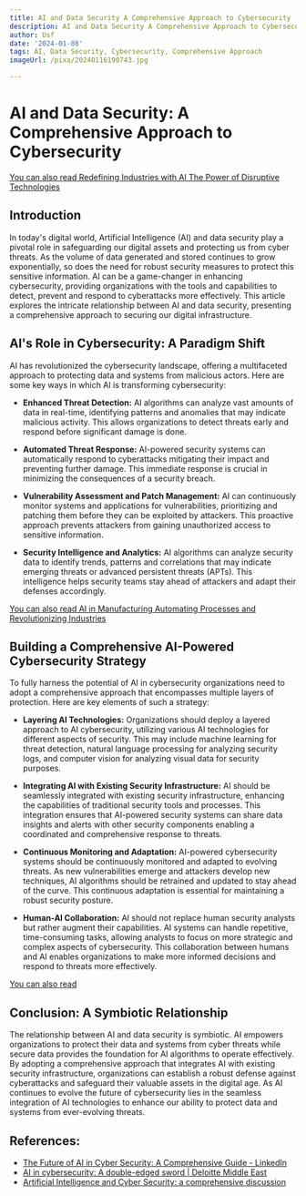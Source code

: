 ```yaml
---
title: AI and Data Security A Comprehensive Approach to Cybersecurity
description: AI and Data Security A Comprehensive Approach to Cybersecurity
author: Usf
date: '2024-01-08'
tags: AI, Data Security, Cybersecurity, Comprehensive Approach
imageUrl: /pixa/20240116190743.jpg

---
```

# AI and Data Security: A Comprehensive Approach to Cybersecurity

[You can  also read Redefining Industries with AI The Power of  Disruptive Technologies](Redefining%20Industries%20with%20AI%20The%20Power%20of%20Disruptive%20Technologies)


## Introduction

In today's digital world, Artificial Intelligence  (AI) and  data security play a pivotal role in safeguarding our digital assets and  protecting us from cyber threats. As the volume of data generated and stored  continues to grow exponentially,  so does the need for  robust security measures to protect this sensitive  information. AI can be a game-changer in enhancing cybersecurity, providing  organizations with the tools  and capabilities to detect, prevent and respond to cyberattacks more effectively.  This article  explores  the intricate relationship  between AI and data security,  presenting a comprehensive approach to securing our digital infrastructure.

## AI's Role in Cybersecurity: A  Paradigm Shift

AI has  revolutionized the cybersecurity landscape,  offering a multifaceted approach to protecting data and systems from malicious actors. Here are some key ways in which  AI is transforming cybersecurity:

- **Enhanced Threat Detection:** AI algorithms can analyze vast amounts of data in real-time, identifying  patterns  and anomalies that may indicate malicious activity. This allows organizations to detect  threats early and  respond before significant damage is done.


- **Automated Threat Response:** AI-powered security systems can automatically  respond to cyberattacks mitigating their impact and preventing further damage. This immediate response is crucial in minimizing the consequences of a security breach.


- **Vulnerability Assessment and Patch Management:** AI can continuously  monitor systems and applications for vulnerabilities, prioritizing and patching  them before they can be exploited by  attackers. This proactive approach prevents attackers from gaining unauthorized access to sensitive information.


- **Security Intelligence and Analytics:** AI algorithms can analyze  security data to identify trends, patterns and correlations that may  indicate emerging threats or  advanced persistent threats (APTs).  This intelligence helps security teams stay ahead of attackers and adapt  their defenses accordingly.


[You can also read AI in Manufacturing Automating Processes and Revolutionizing Industries](AI%20in%20Manufacturing%20Automating%20Processes%20and%20Revolutionizing%20Industries)


## Building a Comprehensive AI-Powered  Cybersecurity Strategy

To fully harness the potential of AI in cybersecurity organizations need to  adopt a  comprehensive approach that encompasses  multiple layers  of protection. Here are key elements of such a strategy:

-  **Layering AI Technologies:** Organizations should deploy a layered approach to AI  cybersecurity, utilizing  various AI technologies for different aspects of security. This  may include machine learning for threat detection, natural language processing for analyzing security logs, and computer vision for analyzing visual data for security purposes.


- **Integrating AI with Existing Security Infrastructure:** AI should be seamlessly integrated with  existing security infrastructure, enhancing the capabilities of traditional security  tools and processes. This integration ensures that AI-powered security systems  can share data insights and alerts with other security  components enabling a coordinated and comprehensive response to threats.


- **Continuous Monitoring and Adaptation:** AI-powered cybersecurity systems should be continuously monitored and adapted to evolving threats. As new vulnerabilities emerge and attackers develop new techniques, AI algorithms should be retrained and updated to stay ahead of the curve. This continuous adaptation is essential for maintaining a robust security posture.


- **Human-AI Collaboration:** AI should not replace human security analysts but  rather augment their capabilities. AI systems  can handle repetitive, time-consuming  tasks, allowing  analysts to focus on more strategic and complex aspects of  cybersecurity. This collaboration between humans and AI enables organizations to make more  informed decisions and respond to  threats more effectively.


[You can also read ]()


## Conclusion: A Symbiotic Relationship

The relationship between AI and data security is symbiotic. AI  empowers organizations to protect their data  and systems from cyber threats while  secure  data provides the foundation for AI algorithms to operate effectively. By adopting a comprehensive approach that integrates AI with  existing security infrastructure, organizations can establish a robust defense against cyberattacks and safeguard their valuable assets in the  digital age. As AI continues  to evolve the future of cybersecurity lies in the seamless integration of AI technologies to enhance  our ability to  protect data and systems  from ever-evolving threats.

## References:
- [The Future of AI in Cyber Security: A Comprehensive Guide - LinkedIn](https://www.linkedin.com/pulse/future-ai-cyber-security-comprehensive-guide-crowemackay-hkige)
- [AI in cybersecurity: A double-edged sword | Deloitte Middle East](https://www2.deloitte.com/xe/en/pages/about-deloitte/articles/securing-the-future/ai-in-cybersecurity.html)
- [Artificial Intelligence and Cyber Security: a comprehensive discussion](https://www.sslsupportdesk.com/artificial-intelligence-and-cyber-security-a-comprehensive-discussion/)

